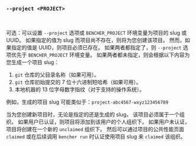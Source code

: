 ### `--project <PROJECT>`

<br />

可选：可以设置 `--project` 选项或 `BENCHER_PROJECT` 环境变量为项目的 slug 或 UUID。
如果指定的值为 slug 而项目尚不存在，则将为您创建该项目。
然而，如果指定的值是 UUID，则项目必须已存在。
如果两者都指定了，则 `--project` 选项优先于 `BENCHER_PROJECT` 环境变量。
如果两者都未指定，则会根据以下内容为您生成一个项目 slug：

1. `git` 仓库的父目录名称（如果可用）。
2. `git` 仓库初始提交的 7 位十六进制短哈希（如果可用）。
3. 本地机器的 13 位字母数字指纹（对于支持的操作系统）。

例如，生成的项目 slug 可能类似于：`project-abc4567-wxyz123456789`

当为您创建新项目时，无论是指定的还是生成的 slug，
该项目必须属于一个组织。
如果用户已认证，则项目将添加到该用户的个人组织下。
如果用户未认证，项目将创建在一个新的 `unclaimed` 组织下。
然后可以通过项目的公共性能页面 `claimed`
或在后续调用 `bencher run` 时认证使用项目 slug 来 `claimed` 该组织。
